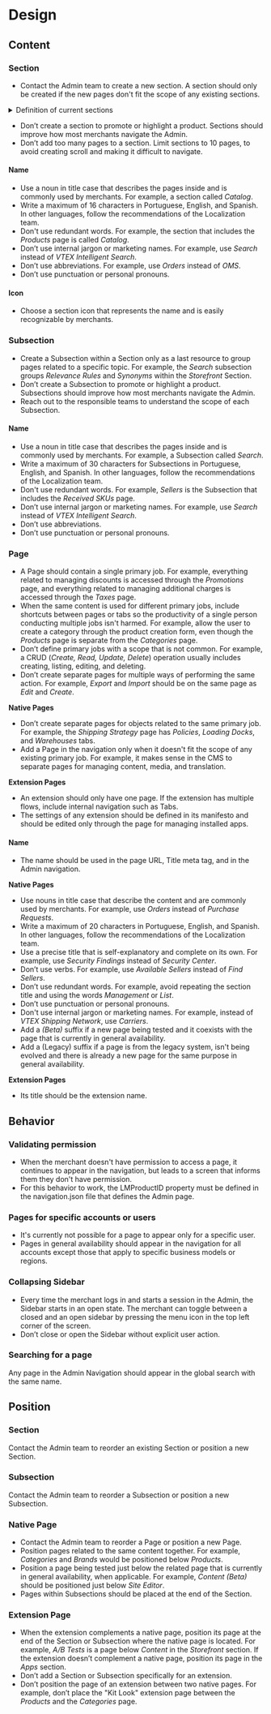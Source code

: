 # Design

## Content

### Section

- Contact the Admin team to create a new section. A section should only be created if the new pages don't fit the scope of any existing sections.

<details>
  <summary>Definition of current sections</summary>
  Reach out to the responsible teams for more information about Section scope.

- **Dashboards:** Analyze data of unified commerce and take informed decisions.
- **Orders:** Manage several aspects of the orders, such as items, status, transactions, and subscription information.
- **Catalog:** Manage the assortment of ecommerce products to be sold in their store, set up their capabilities, such as their categories, brands, and collections, define their price strategies, and control item supply.
- **Promotions:** Define discounts offered to customers based on specific criteria and define additional percentage added to the price of a product.
- **Storefront:** Define the user experience in their website, including publishing content to the storefront and defining the store search.
- **Shipping:** Manage logistics such as its strategy, shipping and delivery rates, and pickup points.
- **Marketplace:** Manage the operations related to their store as a marketplace or the connections with their store with external marketplaces.
- **Apps:** Install and manage extensions to enhance their store experience or operations.
- **Store settings:** Set up configurations applied to their store, storefront and how end customers interact with their ecommerce.
- **User settings (Profile menu):** Set up configurations applied to their user account.
- **Account settings (Profile menu):** Set up configurations applied to their store’s account.
</details>

- Don’t create a section to promote or highlight a product. Sections should improve how most merchants navigate the Admin.
- Don’t add too many pages to a section. Limit sections to 10 pages, to avoid creating scroll and making it difficult to navigate.

#### Name

- Use a noun in title case that describes the pages inside and is commonly used by merchants. For example, a section called *Catalog*.
- Write a maximum of 16 characters in Portuguese, English, and Spanish. In other languages, follow the recommendations of the Localization team.
- Don't use redundant words. For example, the section that includes the *Products* page is called *Catalog*.
- Don’t use internal jargon or marketing names. For example, use *Search* instead of *VTEX Intelligent Search*.
- Don’t use abbreviations. For example, use *Orders* instead of *OMS*.
- Don’t use punctuation or personal pronouns.

#### Icon

- Choose a section icon that represents the name and is easily recognizable by merchants.

### Subsection

- Create a Subsection within a Section only as a last resource to group pages related to a specific topic. For example, the *Search* subsection groups *Relevance Rules* and *Synonyms* within the *Storefront* Section.
- Don’t create a Subsection to promote or highlight a product. Subsections should improve how most merchants navigate the Admin.
- Reach out to the responsible teams to understand the scope of each Subsection.

#### Name

- Use a noun in title case that describes the pages inside and is commonly used by merchants. For example, a Subsection called *Search*.
- Write a maximum of 30 characters for Subsections in Portuguese, English, and Spanish. In other languages, follow the recommendations of the Localization team.
- Don't use redundant words. For example, *Sellers* is the Subsection that includes the *Received SKUs* page.
- Don’t use internal jargon or marketing names. For example, use *Search* instead of *VTEX Intelligent Search*.
- Don’t use abbreviations.
- Don’t use punctuation or personal pronouns.

### Page

- A Page should contain a single primary job. For example, everything related to managing discounts is accessed through the *Promotions* page, and everything related to managing additional charges is accessed through the *Taxes* page.
- When the same content is used for different primary jobs, include shortcuts between pages or tabs so the productivity of a single person conducting multiple jobs isn't harmed. For example, allow the user to create a category through the product creation form, even though the *Products* page is separate from the *Categories* page.
- Don’t define primary jobs with a scope that is not common. For example, a CRUD (*Create, Read, Update, Delete*) operation usually includes creating, listing, editing, and deleting.
- Don’t create separate pages for multiple ways of performing the same action. For example, *Export* and *Import* should be on the same page as *Edit* and *Create*.

**Native Pages**

- Don’t create separate pages for objects related to the same primary job. For example, the *Shipping Strategy* page has *Policies*, *Loading Docks*, and *Warehouses* tabs.
- Add a Page in the navigation only when it doesn't fit the scope of any existing primary job. For example, it makes sense in the CMS to separate pages for managing content, media, and translation.

**Extension Pages**

- An extension should only have one page. If the extension has multiple flows, include internal navigation such as Tabs.
- The settings of any extension should be defined in its manifesto and should be edited only through the page for managing installed apps.

#### Name

- The name should be used in the page URL, Title meta tag, and in the Admin navigation.

**Native Pages**

- Use nouns in title case that describe the content and are commonly used by merchants. For example, use *Orders* instead of *Purchase Requests*.
- Write a maximum of 20 characters in Portuguese, English, and Spanish. In other languages, follow the recommendations of the Localization team.
- Use a precise title that is self-explanatory and complete on its own. For example, use *Security Findings* instead of *Security Center*.
- Don’t use verbs. For example, use *Available Sellers* instead of *Find Sellers*.
- Don’t use redundant words. For example, avoid repeating the section title and using the words *Management* or *List*.
- Don’t use punctuation or personal pronouns.
- Don't use internal jargon or marketing names. For example, instead of *VTEX Shipping Network*, use *Carriers*.
- Add a *(Beta)* suffix if a new page being tested and it coexists with the page that is currently in general availability.
- Add a (Legacy) suffix if a page is from the legacy system, isn't being evolved and there is already a new page for the same purpose in general availability.

**Extension Pages**

- Its title should be the extension name.

## Behavior

### Validating permission

- When the merchant doesn't have permission to access a page, it continues to appear in the navigation, but leads to a screen that informs them they don't have permission.
- For this behavior to work, the LMProductID property must be defined in the navigation.json file that defines the Admin page.

### Pages for specific accounts or users

- It's currently not possible for a page to appear only for a specific user.
- Pages in general availability should appear in the navigation for all accounts except those that apply to specific business models or regions.

### Collapsing Sidebar

- Every time the merchant logs in and starts a session in the Admin, the Sidebar starts in an open state. The merchant can toggle between a closed and an open sidebar by pressing the menu icon in the top left corner of the screen.
- Don’t close or open the Sidebar without explicit user action.

### Searching for a page

Any page in the Admin Navigation should appear in the global search with the same name.

## Position

### Section
Contact the Admin team to reorder an existing Section or position a new Section.

### Subsection
Contact the Admin team to reorder a Subsection or position a new Subsection.

### Native Page
- Contact the Admin team to reorder a Page or position a new Page.
- Position pages related to the same content together. For example, *Categories* and *Brands* would be positioned below *Products*.
- Position a page being tested just below the related page that is currently in general availability, when applicable. For example, *Content (Beta)* should be positioned just below *Site Editor*.
- Pages within Subsections should be placed at the end of the Section.

### Extension Page
- When the extension complements a native page, position its page at the end of the Section or Subsection where the native page is located. For example, *A/B Tests* is a page below *Content* in the *Storefront* section. If the extension doesn’t complement a native page, position its page in the *Apps* section.
- Don’t add a Section or Subsection specifically for an extension.
- Don’t position the page of an extension between two native pages. For example, don’t place the "Kit Look" extension page between the *Products* and the *Categories* page.